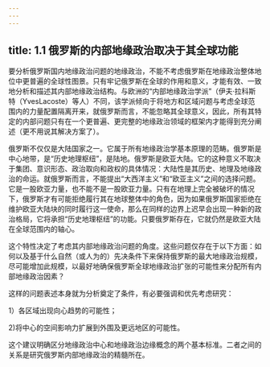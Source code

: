 ```yaml
---
---
---
```

title: 1.1 俄罗斯的内部地缘政治取决于其全球功能
---



要分析俄罗斯国内地缘政治问题的地缘政治，不能不考虑俄罗斯在地缘政治整体地位中更普遍的全球性图景。只有牢记俄罗斯在全球的作用和意义，才能有效、一致地分析和描述其内部地缘政治结构。与欧洲的“内部地缘政治学派”（伊夫·拉科斯特（YvesLacoste）等人）不同，该学派倾向于将地方和区域问题与考虑全球范围内的力量配置隔离开来，就俄罗斯而言，不能忽略其全球意义，因此，所有其特定的内部问题只有在一个更普遍、更完整的地缘政治领域的框架内才能得到充分阐述（更不用说其解决方案了）。

俄罗斯不仅仅是大陆国家之一。它属于所有地缘政治学基本原理的范畴。俄罗斯是中心地带，是“历史地理枢纽”，是陆地。俄罗斯是欧亚大陆。它的这种意义不取决于集团、意识形态、政治取向和政权的具体情况：大陆性是其历史、地理及地缘政治的命运。就俄罗斯而言，不能提出“大西洋主义”和“欧亚主义”之间的选择问题。它是一股欧亚力量，也不能不是一股欧亚力量。只有在地理上完全被破坏的情况下，俄罗斯才有可能拒绝履行其在地球整体中的角色，因为如果俄罗斯国家拒绝在维护欧亚大陆块的同时履行这一使命，那么在同样的边界上迟早会出现一种新的政治格局，它将承担“历史地理枢纽”的功能。只要俄罗斯存在，它就仍然是欧亚大陆在全球范围内的轴心。

这个特性决定了考虑其内部地缘政治问题的角度。这些问题仅存在于以下方面：如何以及基于什么自然（或人为的）先决条件下来保持俄罗斯的最大地缘政治规模，尽可能增加此规模，以最好地确保俄罗斯全球地缘政治扩张的可能性来分配所有内部地缘政治因素？

这样的问题表述本身就为分析奠定了条件，有必要强调和优先考虑研究：

1）各区域出现向心趋势的可能性；

2)将中心的空间影响力扩展到外围及更远地区的可能性。

这个建议明确区分地缘政治中心和地缘政治边缘概念的两个基本标准。二者之间的关系是研究俄罗斯内部地缘政治的精髓所在。